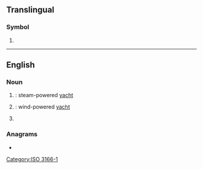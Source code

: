 {{also|sy|Sy|Sỹ|.sy|s'y|sy.}}
==Translingual==

===Symbol===
{{head|mul|symbol}}

# {{n-g|The [[ISO]] 3166-1 two-letter (alpha-2) code for [[Syrian Arab Republic]].}}

[[Category:ISO 3166-1]]

----

==English==

===Noun===
{{en-noun}}

# {{init of|en|[[steam]] [[yacht]]|nodot=1}}: steam-powered [[yacht]]
# {{init of|en|[[sailing]] [[yacht]]|nodot=1}}: wind-powered [[yacht]]
# {{init of|en|school year}}

===Anagrams===
* {{anagrams|en|a=sy|Y's|Ys|y's|ys}}